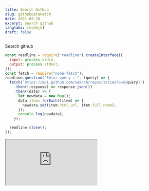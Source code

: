 ```yaml
---
title: Search Github
slug: githubDataFetch
date: 2021-06-20
excerpt: Search github
langtabs: [nodejs]
draft: false
---
```


Search github

```js
const readline = require("readline").createInterface({
  input: process.stdin,
  output: process.stdout,
});
const fetch = require("node-fetch");
readline.question("Enter query : ", (query) => {
  fetch(`https://api.github.com/search/repositories?q=${query}`)
    .then((response) => response.json())
    .then((data) => {
      let newdata = new Map();
      data.items.forEach((item) => {
        newdata.set(item.html_url, item.full_name);
      });
      console.log(newdata);
    });

  readline.close();
});
```

<iframe
  src="https://codesandbox.io/embed/nodefetchgithub-civn7?fontsize=14&hidenavigation=1&theme=dark"
  className="rounded-xl w-full h-96"
  title="nodefetchgithub"
  allow="accelerometer; ambient-light-sensor; camera; encrypted-media; geolocation; gyroscope; hid; microphone; midi; payment; usb; vr; xr-spatial-tracking"
  sandbox="allow-forms allow-modals allow-popups allow-presentation allow-same-origin allow-scripts"
></iframe>
